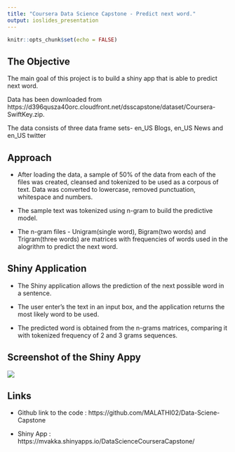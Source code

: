 ```yaml
---
title: "Coursera Data Science Capstone - Predict next word."
output: ioslides_presentation
---
```


```r
knitr::opts_chunk$set(echo = FALSE)
```

## The Objective

The main goal of this project is to build a shiny app that is able to predict next word.

Data has been downloaded from https://d396qusza40orc.cloudfront.net/dsscapstone/dataset/Coursera-SwiftKey.zip.

The data consists of three data frame sets- en_US Blogs, en_US News and en_US twitter

## Approach

- After loading the data, a sample of 50% of the data from each of the files
was created, cleansed and tokenized to be used as a corpous of text. Data was 
converted to lowercase, removed punctuation, whitespace and numbers.

- The sample text was tokenized using n-gram to build the predictive model.

- The n-gram files - Unigram(single word), Bigram(two words) and Trigram(three words) are matrices with frequencies of words used in the alogrithm to predict the next word.

## Shiny Application

- The Shiny application allows the prediction of the next possible word in a sentence.

- The user enter's the text in an input box, and the application returns the most
likely word to be used.

- The predicted word is obtained from the n-grams matrices, comparing it with tokenized frequency of 2 and 3 grams sequences.

## Screenshot of the Shiny Appy
![ ](/C:/Malathi/Coursera/CapStone/final/shinyScreen.png)

## Links

- Github link to the code :
https://github.com/MALATHI02/Data-Sciene-Capstone

- Shiny App :
https://mvakka.shinyapps.io/DataScienceCourseraCapstone/



